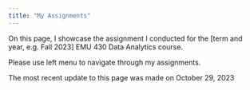 ```yaml
---
title: "My Assignments"
---
```


On this page, I showcase the assignment I conducted for the \[term and year, e.g. Fall 2023\] EMU 430 Data Analytics course.

Please use left menu to navigate through my assignments.

The most recent update to this page was made on October 29, 2023
